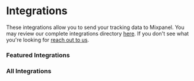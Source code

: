 # Integrations


These integrations allow you to send your tracking data to Mixpanel. You may review our complete integrations directory [here](https://mixpanel.com/partners/integrations). If you don't see what 
you're looking for [reach out to us](https://mixpanel.com/get-support).

### Featured Integrations

<Cards>
  <Card icon title="Segment" href="/docs/tracking-methods/integrations/segment" />
  <Card icon title="Google Tag Manager" href="/docs/tracking-methods/integrations/google-tag-manager" />
</Cards>

### All Integrations

<Cards>
  <Card icon title="Amazon S3" href="/docs/tracking-methods/integrations/amazon-s3" />
  <Card icon title="CMS & E-Commerce" href="/docs/tracking-methods/integrations/cms-ecommerce" />
  <Card icon title="Customer.io" href="https://customer.io/docs/cdp/destinations/connections/mixpanel?utm_source=mixpanel&utm_medium=partner" />
  <Card icon title="Freshpaint" href="/docs/tracking-methods/integrations/freshpaint" />
  <Card icon title="Google Cloud Storage" href="/docs/tracking-methods/integrations/google-cloud-storage" />
  <Card icon title="Google Pubsub" href="/docs/tracking-methods/integrations/google-pubsub" />
  <Card icon title="Google Sheets" href="/docs/tracking-methods/integrations/google-sheets" />
  <Card icon title="Launch Darkly" href="/docs/tracking-methods/integrations/launchdarkly" />
  <Card icon title="mParticle" href="/docs/tracking-methods/integrations/mparticle" />
  <Card icon title="Mobile Attribution Tracking" href="/docs/tracking-methods/integrations/mobile-attribution-tracking" />
  <Card icon title="Rudderstack" href="/docs/tracking-methods/integrations/rudderstack" />
  <Card icon title="Shopify ↗" href="https://apps.shopify.com/vendo?utm_source=mixpanel&utm_medium=partner" />
  <Card icon title="Snowplow" href="/docs/tracking-methods/integrations/snowplow" />
  <Card icon title="Stripe" href="/docs/tracking-methods/integrations/stripe" />
  <Card icon title="Tealium" href="/docs/tracking-methods/integrations/tealium" />
</Cards>
